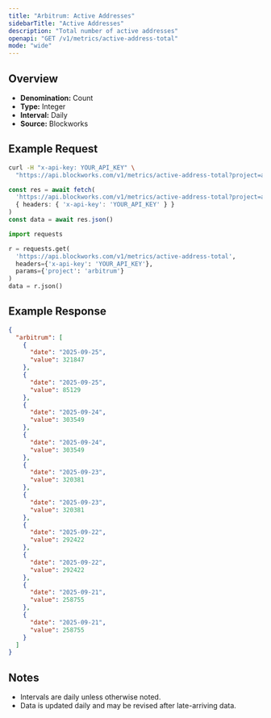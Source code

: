```yaml
---
title: "Arbitrum: Active Addresses"
sidebarTitle: "Active Addresses"
description: "Total number of active addresses"
openapi: "GET /v1/metrics/active-address-total"
mode: "wide"
---
```


## Overview

- **Denomination:** Count
- **Type:** Integer
- **Interval:** Daily
- **Source:** Blockworks

## Example Request

<CodeGroup>

```bash cURL
curl -H "x-api-key: YOUR_API_KEY" \
  "https://api.blockworks.com/v1/metrics/active-address-total?project=arbitrum"
```

```typescript TypeScript
const res = await fetch(
  'https://api.blockworks.com/v1/metrics/active-address-total?project=arbitrum',
  { headers: { 'x-api-key': 'YOUR_API_KEY' } }
)
const data = await res.json()
```

```python Python
import requests

r = requests.get(
  'https://api.blockworks.com/v1/metrics/active-address-total',
  headers={'x-api-key': 'YOUR_API_KEY'},
  params={'project': 'arbitrum'}
)
data = r.json()
```

</CodeGroup>

## Example Response

```json
{
  "arbitrum": [
    {
      "date": "2025-09-25",
      "value": 321847
    },
    {
      "date": "2025-09-25",
      "value": 85129
    },
    {
      "date": "2025-09-24",
      "value": 303549
    },
    {
      "date": "2025-09-24",
      "value": 303549
    },
    {
      "date": "2025-09-23",
      "value": 320381
    },
    {
      "date": "2025-09-23",
      "value": 320381
    },
    {
      "date": "2025-09-22",
      "value": 292422
    },
    {
      "date": "2025-09-22",
      "value": 292422
    },
    {
      "date": "2025-09-21",
      "value": 258755
    },
    {
      "date": "2025-09-21",
      "value": 258755
    }
  ]
}
```

## Notes
- Intervals are daily unless otherwise noted.
- Data is updated daily and may be revised after late-arriving data.